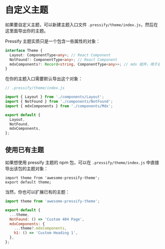 # 自定义主题

如果要自定义主题，可以新建主题入口文件 `.pressify/theme/index.js`，然后在这里面导出你的主题。

Pressify 主题实质只是一个包含一些属性的对象：

```ts
interface Theme {
  Layout: ComponentType<any>; // React Component
  NotFound?: ComponentType<any>; // React Component
  mdxComponents?: Record<string, ComponentType<any>>; // mdx 组件，用于自定义 mdx 的渲染
}
```

在你的主题入口需要默认导出这个对象：

```js
// .pressify/theme/index.js

import { Layout } from './components/Layout';
import { NotFound } from './components/NotFound';
import { mdxComponents } from './components/Mdx';

export default {
  Layout,
  NotFound,
  mdxComponents,
};
```

## 使用已有主题

如果想使用 pressify 主题的 npm 包，可以在 `.pressify/theme/index.js` 中直接导出该包的主题对象：

```
import theme from 'awesome-pressify-theme';
export default theme;
```

当然，你也可以扩展已有的主题：

```js
import theme from 'awesome-pressify-theme';

export default {
  ...theme,
  NotFound: () => 'Custom 404 Page',
  mdxComponents: {
    ...theme?.mdxComponents,
    h1: () => 'Custom Heading 1',
  },
};
```
